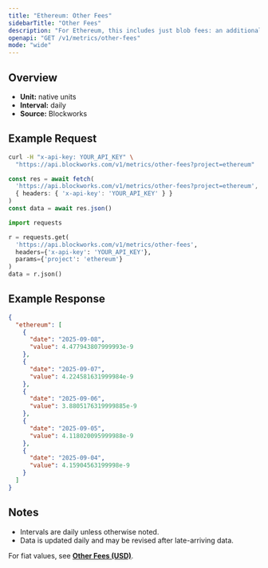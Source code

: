 ```yaml
---
title: "Ethereum: Other Fees"
sidebarTitle: "Other Fees"
description: "For Ethereum, this includes just blob fees: an additional fee for transactions that post data to \"blobs,\" which are specialized data availability solutions for L2 blockchains."
openapi: "GET /v1/metrics/other-fees"
mode: "wide"
---
```


## Overview

- **Unit:** native units
- **Interval:** daily
- **Source:** Blockworks

## Example Request

<CodeGroup>

```bash cURL
curl -H "x-api-key: YOUR_API_KEY" \
  "https://api.blockworks.com/v1/metrics/other-fees?project=ethereum"
```

```typescript TypeScript
const res = await fetch(
  'https://api.blockworks.com/v1/metrics/other-fees?project=ethereum',
  { headers: { 'x-api-key': 'YOUR_API_KEY' } }
)
const data = await res.json()
```

```python Python
import requests

r = requests.get(
  'https://api.blockworks.com/v1/metrics/other-fees',
  headers={'x-api-key': 'YOUR_API_KEY'},
  params={'project': 'ethereum'}
)
data = r.json()
```

</CodeGroup>

## Example Response

```json
{
  "ethereum": [
    {
      "date": "2025-09-08",
      "value": 4.477943807999993e-9
    },
    {
      "date": "2025-09-07",
      "value": 4.224581631999984e-9
    },
    {
      "date": "2025-09-06",
      "value": 3.8805176319999885e-9
    },
    {
      "date": "2025-09-05",
      "value": 4.118020095999988e-9
    },
    {
      "date": "2025-09-04",
      "value": 4.15904563199998e-9
    }
  ]
}
```

## Notes
- Intervals are daily unless otherwise noted.
- Data is updated daily and may be revised after late-arriving data.

<Note>For fiat values, see **[Other Fees (USD)](./other-fees-usd)**.</Note>